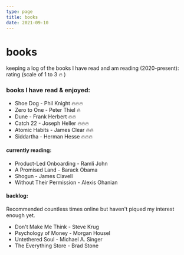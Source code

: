 ```yaml
---
type: page
title: books
date: 2021-09-10
---
```


# books

keeping a log of the books I have read and am reading (2020-present): \
rating (scale of 1 to 3 🔥   )

### books I have read & enjoyed:
- Shoe Dog - Phil Knight 🔥🔥🔥
- Zero to One - Peter Thiel 🔥
- Dune - Frank Herbert 🔥🔥
- Catch 22 - Joseph Heller 🔥🔥🔥
- Atomic Habits - James Clear 🔥🔥
- Siddartha - Herman Hesse 🔥🔥🔥


#### currently reading:
- Product-Led Onboarding - Ramli John 
- A Promised Land - Barack Obama 
- Shogun - James Clavell
- Without Their Permission - Alexis Ohanian

#### backlog:
Recommended countless times online but haven't piqued my interest enough yet.

- Don't Make Me Think - Steve Krug
- Psychology of Money - Morgan Housel
- Untethered Soul - Michael A. Singer
- The Everything Store - Brad Stone